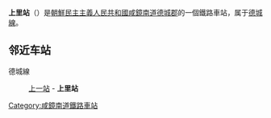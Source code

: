 {{朝鮮半島車站資訊
|公司色 = blue
|文字色 = 
|站名 = 上里站
|圖片 = 
|pxl = 
|圖片說明 =
|前一站 = [[上一站|上一]]
|前一站距離 = 4.0
|後一站距離 = 
|後一站 = 
|所屬路線 = [[德城線|德城線]]
|距離 = 51.7
|起點站 = [[新北青站|新北青]]
|諺文 = 상리역
|朝鮮漢字 = 上里驛
|文觀部式 = 
|馬-賴式 = Sangni-yŏk
|副站名 = 
|車站編號 = 
|停站路線數 = 
|所屬公司 = [[朝鮮民主主義人民共和國鐵道省|朝鮮民主主義人民共和國鐵道省]]
|所在地 =[[咸鏡南道|咸鏡南道]][[德城郡|德城郡]]
|車站構造 = 地面车站
|月台配置 = 
|啟用年月日 =
|廢站年月日 = 
|上下車人次 = 
|統計年度 = 
|轉車 = 
|備註 = 
|全寬備註 = 
}}

'''上里站'''（{{lang-ko|상리역}}）是[[朝鮮民主主義人民共和國|朝鮮民主主義人民共和國]][[咸鏡南道|咸鏡南道]][[德城郡|德城郡]]的一個鐵路車站，属于[[德城線|德城線]]。

==邻近车站==
德城線
:[[上一站|上一站]] - '''上里站'''
{{朝鲜铁路小作品}}

{{德城線}}

[[Category:咸鏡南道鐵路車站|Category:咸鏡南道鐵路車站]]